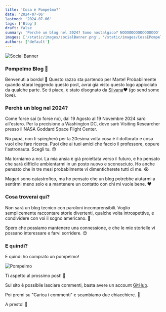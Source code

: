 ```yaml
---
title: 'Cosa è Pompelmo?'
date: '2024-07-06'
lastmod: '2024-07-06'
tags: ['Blog']
draft: false
summary: 'Perchè un blog nel 2024? Sono nostalgico? NOOOOOOOOOOOOOOOO'
images: ['/static/images/socialBanner.png', '/static/images/CosaEPompelmo/pompelmo.gif']
authors: ['default']
---
```


![Social Banner](/static/images/socialBanner.png)

### Pompelmo Blog 🍊

Benvenuti a bordo! 🚀
Questo razzo sta partendo per Marte!
Probabilmente quando starai leggendo questo post, avrai già visto questo logo appicciato da qualche parte.
Se ti piace, è stato disegnato da [Silvana](https://www.instagram.com/atelophobic_illustrations/)❤️ (go send some love).

### Perchè un blog nel 2024?

Come forse sai (o forse no), dal 19 Agosto al 19 Novembre 2024 sarò all'estero. Per la precisione a Washington DC, dove sarò Visiting Researcher presso il NASA Goddard Space Flight Center.

No papà, non ti spiegherò per la 20esima volta cosa è il dottorato e cosa vuol dire fare ricerca. Puoi dire ai tuoi amici che faccio il professore, oppure l'astronauta. Scegli tu. 😓

Ma torniamo a noi. La mia ansia è già proiettata verso il futuro, e ho pensato che sarà difficile ambientarmi in un posto nuovo e sconosciuto. Ho anche pensato che in tre mesi probabilmente vi dimenticherete tutti di me. 😭

Magari sono catastrofico, ma ho pensato che un blog potrebbe aiutarmi a sentirmi meno solo e a mantenere un contatto con chi mi vuole bene. ❤️

### Cosa troverai qui?

Non sarà un blog tecnico con paroloni incomprensibili. Voglio semplicemente raccontare storie divertenti, qualche volta introspettive, e condividere con voi il sogno americano. 🦅

Spero che possiamo mantenere una connessione, e che le mie storielle vi possano interessare e farvi sorridere. 😊

### E quindi?

E quindi ho comprato un pompelmo!

![Pompelmo](/static/images/CosaEPompelmo/pompelmo.gif)

Ti aspetto al prossimo post! 🚀

Sul sito è possibile lasciare commenti, basta avere un account [GitHub](https://github.com/).

Poi premi su "Carica i commenti" e scambiamo due chiacchiere. 📝

A presto! 👋

